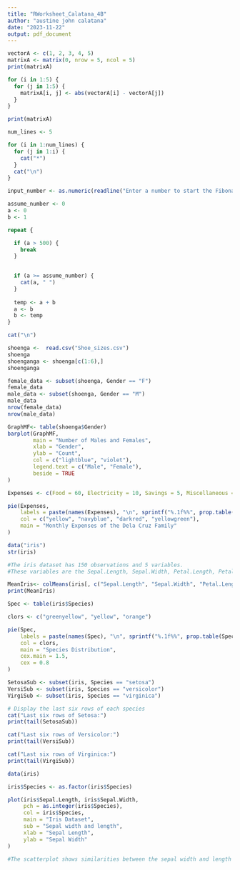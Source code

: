 ```yaml
---
title: "RWorksheet_Calatana_4B"
author: "austine john calatana"
date: "2023-11-22"
output: pdf_document
---
```


``` r

vectorA <- c(1, 2, 3, 4, 5)
matrixA <- matrix(0, nrow = 5, ncol = 5)
print(matrixA)

for (i in 1:5) {
  for (j in 1:5) {
    matrixA[i, j] <- abs(vectorA[i] - vectorA[j])
  }
}

print(matrixA)

```
``` r
num_lines <- 5

for (i in 1:num_lines) {
  for (j in 1:i) {
    cat("*")
  }
  cat("\n")
}

```

``` r
input_number <- as.numeric(readline("Enter a number to start the Fibonacci sequence: "))

assume_number <- 0
a <- 0
b <- 1

repeat {

  if (a > 500) {
    break
  }
  

  if (a >= assume_number) {
    cat(a, " ")
  }
  
  temp <- a + b
  a <- b
  b <- temp
}

cat("\n")

```

``` r
shoenga <-  read.csv("Shoe_sizes.csv")
shoenga
shoenganga <- shoenga[c(1:6),]
shoenganga
```

``` r
female_data <- subset(shoenga, Gender == "F")
female_data
male_data <- subset(shoenga, Gender == "M")
male_data
nrow(female_data)
nrow(male_data)
```

``` r
GraphMF<- table(shoenga$Gender)
barplot(GraphMF,
        main = "Number of Males and Females",
        xlab = "Gender",
        ylab = "Count",
        col = c("lightblue", "violet"),
        legend.text = c("Male", "Female"),
        beside = TRUE
)
```

``` r
Expenses <- c(Food = 60, Electricity = 10, Savings = 5, Miscellaneous = 25)

pie(Expenses,
    labels = paste(names(Expenses), "\n", sprintf("%.1f%%", prop.table(Expenses) * 100)),
    col = c("yellow", "navyblue", "darkred", "yellowgreen"),  
    main = "Monthly Expenses of the Dela Cruz Family"
)
```
```r

data("iris")
str(iris)

#The iris dataset has 150 observations and 5 variables.
#These variables are the Sepal.Length, Sepal.Width, Petal.Length, Petal.Width, and Species.
```
``` r
MeanIris<- colMeans(iris[, c("Sepal.Length", "Sepal.Width", "Petal.Length", "Petal.Width")])
print(MeanIris)
```


```r
Spec <- table(iris$Species)

clors <- c("greenyellow", "yellow", "orange")

pie(Spec,
    labels = paste(names(Spec), "\n", sprintf("%.1f%%", prop.table(Spec) * 100)),
    col = clors,
    main = "Species Distribution",
    cex.main = 1.5,
    cex = 0.8      
)
```

``` r
SetosaSub <- subset(iris, Species == "setosa")
VersiSub <- subset(iris, Species == "versicolor")
VirgiSub <- subset(iris, Species == "virginica")

# Display the last six rows of each species
cat("Last six rows of Setosa:")
print(tail(SetosaSub))

cat("Last six rows of Versicolor:")
print(tail(VersiSub))

cat("Last six rows of Virginica:")
print(tail(VirgiSub))
```

``` r

data(iris)

iris$Species <- as.factor(iris$Species)

plot(iris$Sepal.Length, iris$Sepal.Width,
     pch = as.integer(iris$Species),
     col = iris$Species,
     main = "Iris Dataset",
     sub = "Sepal width and length",
     xlab = "Sepal Length",
     ylab = "Sepal Width"
)
```

``` r
#The scatterplot shows similarities between the sepal width and length ranging from 5.5 to 7.0
```
